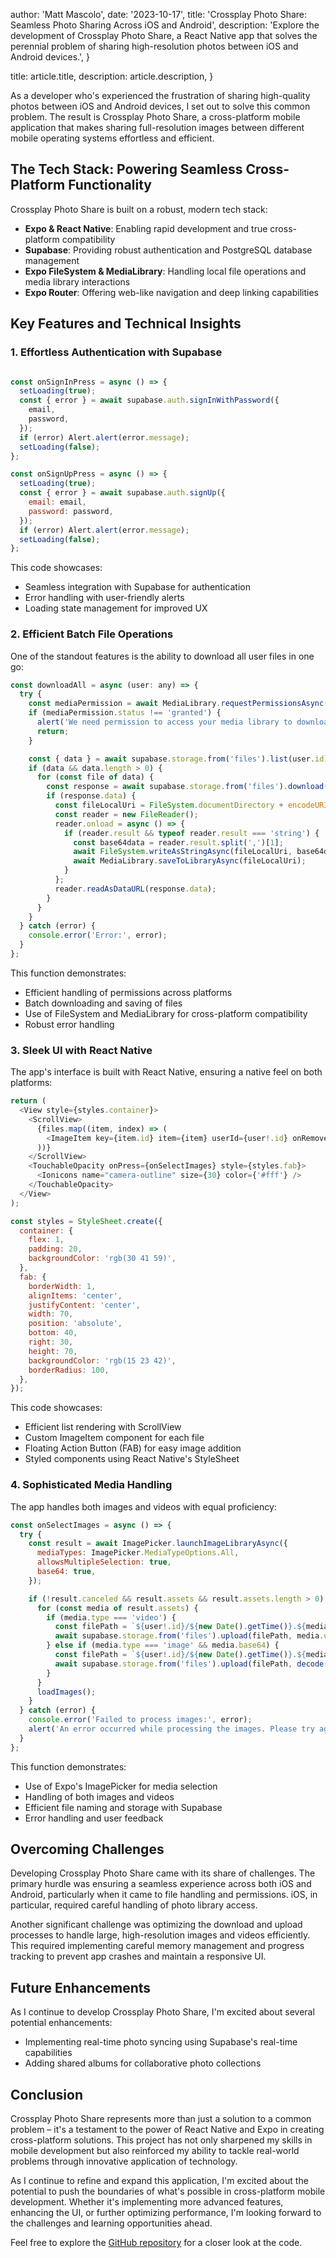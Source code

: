 
  author: 'Matt Mascolo',
  date: '2023-10-17',
  title: 'Crossplay Photo Share: Seamless Photo Sharing Across iOS and Android',
  description:
    'Explore the development of Crossplay Photo Share, a React Native app that solves the perennial problem of sharing high-resolution photos between iOS and Android devices.',
}

  title: article.title,
  description: article.description,
}


As a developer who's experienced the frustration of sharing high-quality photos between iOS and Android devices, I set out to solve this common problem. The result is Crossplay Photo Share, a cross-platform mobile application that makes sharing full-resolution images between different mobile operating systems effortless and efficient.

## The Tech Stack: Powering Seamless Cross-Platform Functionality

Crossplay Photo Share is built on a robust, modern tech stack:

- **Expo & React Native**: Enabling rapid development and true cross-platform compatibility
- **Supabase**: Providing robust authentication and PostgreSQL database management
- **Expo FileSystem & MediaLibrary**: Handling local file operations and media library interactions
- **Expo Router**: Offering web-like navigation and deep linking capabilities

## Key Features and Technical Insights

### 1. Effortless Authentication with Supabase

<Image src={photoShareLogin} alt="" className="max-w-xs mx-auto" />

```javascript
const onSignInPress = async () => {
  setLoading(true);
  const { error } = await supabase.auth.signInWithPassword({
    email,
    password,
  });
  if (error) Alert.alert(error.message);
  setLoading(false);
};

const onSignUpPress = async () => {
  setLoading(true);
  const { error } = await supabase.auth.signUp({
    email: email,
    password: password,
  });
  if (error) Alert.alert(error.message);
  setLoading(false);
};
```
This code showcases:
- Seamless integration with Supabase for authentication
- Error handling with user-friendly alerts
- Loading state management for improved UX

### 2. Efficient Batch File Operations

One of the standout features is the ability to download all user files in one go:

```javascript
const downloadAll = async (user: any) => {
  try {
    const mediaPermission = await MediaLibrary.requestPermissionsAsync();
    if (mediaPermission.status !== 'granted') {
      alert('We need permission to access your media library to download files.');
      return;
    }

    const { data } = await supabase.storage.from('files').list(user.id);
    if (data && data.length > 0) {
      for (const file of data) {
        const response = await supabase.storage.from('files').download(`${user.id}/${file.name}`);
        if (response.data) {
          const fileLocalUri = FileSystem.documentDirectory + encodeURIComponent(file.name);
          const reader = new FileReader();
          reader.onload = async () => {
            if (reader.result && typeof reader.result === 'string') {
              const base64data = reader.result.split(',')[1];
              await FileSystem.writeAsStringAsync(fileLocalUri, base64data, { encoding: FileSystem.EncodingType.Base64 });
              await MediaLibrary.saveToLibraryAsync(fileLocalUri);
            }
          };
          reader.readAsDataURL(response.data);
        }
      }
    }
  } catch (error) {
    console.error('Error:', error);
  }
};
```

This function demonstrates:
- Efficient handling of permissions across platforms
- Batch downloading and saving of files
- Use of FileSystem and MediaLibrary for cross-platform compatibility
- Robust error handling

### 3. Sleek UI with React Native

The app's interface is built with React Native, ensuring a native feel on both platforms:

```javascript
return (
  <View style={styles.container}>
    <ScrollView>
      {files.map((item, index) => (
        <ImageItem key={item.id} item={item} userId={user!.id} onRemoveImage={() => onRemoveImage(item, index)} />
      ))}
    </ScrollView>
    <TouchableOpacity onPress={onSelectImages} style={styles.fab}>
      <Ionicons name="camera-outline" size={30} color={'#fff'} />
    </TouchableOpacity>
  </View>
);

const styles = StyleSheet.create({
  container: {
    flex: 1,
    padding: 20,
    backgroundColor: 'rgb(30 41 59)',
  },
  fab: {
    borderWidth: 1,
    alignItems: 'center',
    justifyContent: 'center',
    width: 70,
    position: 'absolute',
    bottom: 40,
    right: 30,
    height: 70,
    backgroundColor: 'rgb(15 23 42)',
    borderRadius: 100,
  },
});
```

This code showcases:
- Efficient list rendering with ScrollView
- Custom ImageItem component for each file
- Floating Action Button (FAB) for easy image addition
- Styled components using React Native's StyleSheet

### 4. Sophisticated Media Handling

The app handles both images and videos with equal proficiency:
<Image src={photoSelection} alt="" className="max-w-xs mx-auto" />

```javascript
const onSelectImages = async () => {
  try {
    const result = await ImagePicker.launchImageLibraryAsync({
      mediaTypes: ImagePicker.MediaTypeOptions.All,
      allowsMultipleSelection: true,
      base64: true,
    });

    if (!result.canceled && result.assets && result.assets.length > 0) {
      for (const media of result.assets) {
        if (media.type === 'video') {
          const filePath = `${user!.id}/${new Date().getTime()}.${media.uri.split('.').pop()}`;
          await supabase.storage.from('files').upload(filePath, media.uri);
        } else if (media.type === 'image' && media.base64) {
          const filePath = `${user!.id}/${new Date().getTime()}.${media.uri.split('.').pop()}`;
          await supabase.storage.from('files').upload(filePath, decode(media.base64), { contentType: 'image/png' });
        }
      }
      loadImages();
    }
  } catch (error) {
    console.error('Failed to process images:', error);
    alert('An error occurred while processing the images. Please try again.');
  }
};
```

This function demonstrates:
- Use of Expo's ImagePicker for media selection
- Handling of both images and videos
- Efficient file naming and storage with Supabase
- Error handling and user feedback

## Overcoming Challenges

Developing Crossplay Photo Share came with its share of challenges. The primary hurdle was ensuring a seamless experience across both iOS and Android, particularly when it came to file handling and permissions. iOS, in particular, required careful handling of photo library access.

Another significant challenge was optimizing the download and upload processes to handle large, high-resolution images and videos efficiently. This required implementing careful memory management and progress tracking to prevent app crashes and maintain a responsive UI.

## Future Enhancements

As I continue to develop Crossplay Photo Share, I'm excited about several potential enhancements:

- Implementing real-time photo syncing using Supabase's real-time capabilities
- Adding shared albums for collaborative photo collections

## Conclusion

Crossplay Photo Share represents more than just a solution to a common problem – it's a testament to the power of React Native and Expo in creating cross-platform solutions. This project has not only sharpened my skills in mobile development but also reinforced my ability to tackle real-world problems through innovative application of technology.

As I continue to refine and expand this application, I'm excited about the potential to push the boundaries of what's possible in cross-platform mobile development. Whether it's implementing more advanced features, enhancing the UI, or further optimizing performance, I'm looking forward to the challenges and learning opportunities ahead.

Feel free to explore the [GitHub repository](https://github.com/mattmascolo/crossplay-photo-share) for a closer look at the code.